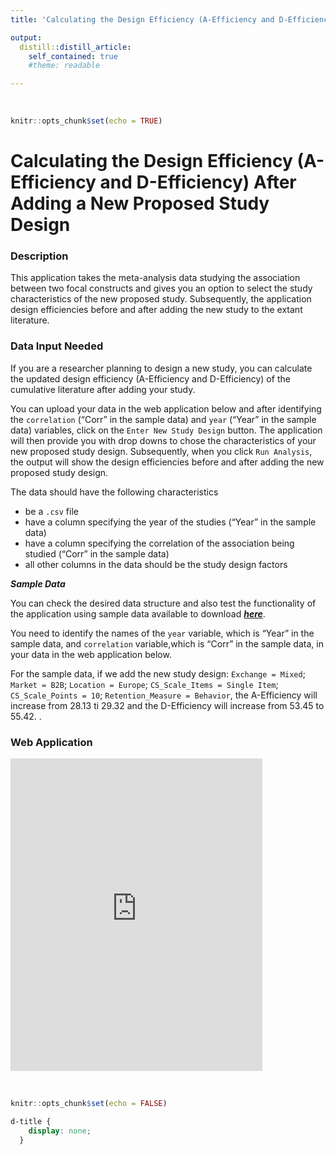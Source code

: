 ```yaml
---
title: 'Calculating the Design Efficiency (A-Efficiency and D-Efficiency) After Adding a New Proposed Study Design'

output:
  distill::distill_article:
    self_contained: true
    #theme: readable 

---
```

<p>&nbsp;</p> 

```r
knitr::opts_chunk$set(echo = TRUE)
```


# Calculating the Design Efficiency (A-Efficiency and D-Efficiency) After Adding a New Proposed Study Design

### Description

This application takes the meta-analysis data studying the association between two focal constructs and gives you an option to select the study characteristics of the new proposed study. Subsequently, the application design efficiencies before and after adding the new study to the extant literature.

### Data Input Needed
If you are a researcher planning to design a new study, you can calculate the updated design efficiency (A-Efficiency and D-Efficiency) of the cumulative literature after adding your study.

You can upload your data in the web application below and after identifying the `correlation` ("Corr" in the sample data) and `year` ("Year" in the sample data) variables, click on the `Enter New Study Design` button. The application will then provide you with drop downs to chose the characteristics of your new proposed study design. Subsequently, when you click `Run Analysis`, the output will show the design efficiencies before and after adding the new proposed study design.

The data should have the following characteristics

   - be a `.csv` file
   - have a column specifying the year of the studies ("Year" in the sample data)
   - have a column specifying the correlation of the association being studied ("Corr" in the sample data)
   - all other columns in the data should be the study design factors

***Sample Data***

You can check the desired data structure and also test the functionality of the application using sample data available to download [***here***](data/Efficiency_Best_Next_Studies_Sample_Data_081522.csv){target="_blank"}.

You need to identify the names of the `year` variable, which is "Year" in the sample data, and `correlation` variable,which is "Corr" in the sample data, in your data in the web application below.

For the sample data, if we add the new study design: `Exchange = Mixed`; `Market = B2B`; `Location = Europe`; `CS_Scale_Items = Single Item`; `CS_Scale_Points = 10`; `Retention_Measure = Behavior`, the A-Efficiency will increase from 28.13 ti 29.32 and the D-Efficiency will increase from 53.45 to 55.42.
. 

### Web Application
<iframe src="https://bestnextstudy.shinyapps.io/Efficiency_Cal_Adding_One/" class="l-screen-inset shaded" height="500px"  width="80%"  frameborder="no" ></iframe>

<p>&nbsp;</p> 

```r
knitr::opts_chunk$set(echo = FALSE)
```

```css
d-title {
    display: none;
  }
```
